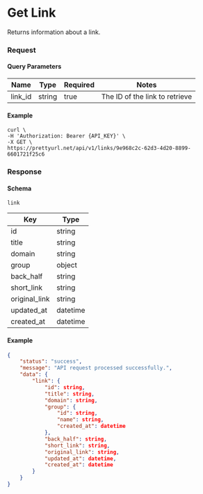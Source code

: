 
# Get Link

<HttpMethodBadge method="GET" /> Returns information about a link.

### Request
#### Query Parameters
| Name    | Type   | Required | Notes                          |
|---------|--------|----------|--------------------------------|
| link_id | string | true     | The ID of the link to retrieve |

#### Example
```shell
curl \
-H 'Authorization: Bearer {API_KEY}' \
-X GET \
https://prettyurl.net/api/v1/links/9e968c2c-62d3-4d20-8899-6601721f25c6
```

### Response
#### Schema
`link`

| Key           | Type     |
|---------------|----------|
| id            | string   |
| title         | string   |
| domain        | string   |
| group         | object   |
| back_half     | string   |
| short_link    | string   |
| original_link | string   |
| updated_at    | datetime |
| created_at    | datetime |

#### Example
```json
{
    "status": "success",
    "message": "API request processed successfully.",
    "data": {
        "link": {
            "id": string,
            "title": string,
            "domain": string,
            "group": {
                "id": string,
                "name": string,
                "created_at": datetime
            },
            "back_half": string,
            "short_link": string,
            "original_link": string,
            "updated_at": datetime,
            "created_at": datetime
        }
    }
}
```
